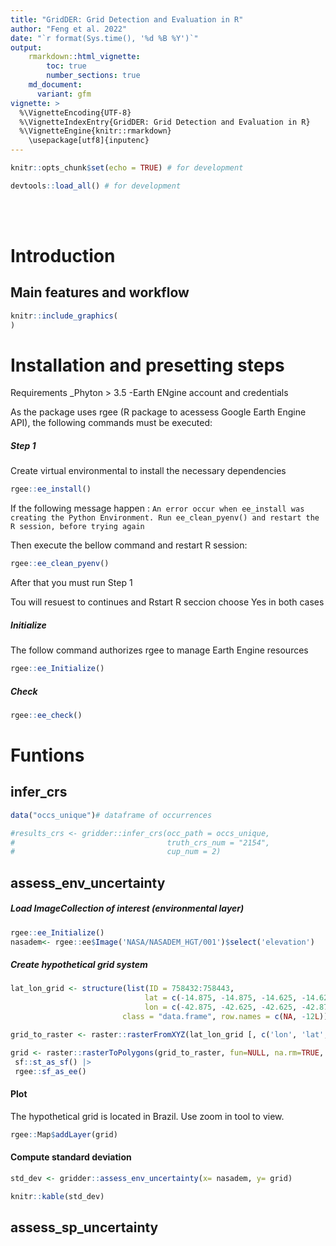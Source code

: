 ```yaml
---
title: "GridDER: Grid Detection and Evaluation in R"
author: "Feng et al. 2022"
date: "`r format(Sys.time(), '%d %B %Y')`"
output:
    rmarkdown::html_vignette:
        toc: true
        number_sections: true
    md_document:
      variant: gfm
vignette: >
  %\VignetteEncoding{UTF-8}
  %\VignetteIndexEntry{GridDER: Grid Detection and Evaluation in R}
  %\VignetteEngine{knitr::rmarkdown}
    \usepackage[utf8]{inputenc}
---
```



```r
knitr::opts_chunk$set(echo = TRUE) # for development
```

```r
devtools::load_all() # for development
```


<br/><br/>

# Introduction

## Main features and workflow

```r
knitr::include_graphics(
)
```


# Installation and presetting steps

Requirements 
_Phyton > 3.5 
-Earth ENgine account and credentials

As the package uses rgee (R package to acessess Google Earth Engine API), the following commands must be executed:

##### Step 1 

Create virtual environmental to install the necessary dependencies

```r
rgee::ee_install()
```

If the following message happen :
`An error occur when ee_install was creating the Python Environment. Run ee_clean_pyenv() and restart the R session, before trying again`

Then execute the bellow command and restart R session:

```r
rgee::ee_clean_pyenv()
```

After that you must run Step 1

Tou will resuest to continues and Rstart R seccion choose Yes in both cases 


##### Initialize

The follow command authorizes rgee to manage Earth Engine resources

```r
rgee::ee_Initialize()
```
##### Check

```r
rgee::ee_check()
```

# Funtions

## infer_crs

```r
data("occs_unique")# dataframe of occurrences

#results_crs <- gridder::infer_crs(occ_path = occs_unique,
#                                  truth_crs_num = "2154", 
#                                  cup_num = 2)
```

## assess_env_uncertainty 

##### Load ImageCollection of interest (environmental layer)

```r

rgee::ee_Initialize()
nasadem<- rgee::ee$Image('NASA/NASADEM_HGT/001')$select('elevation')
```

##### Create hypothetical grid system

```r
lat_lon_grid <- structure(list(ID = 758432:758443,
                              lat = c(-14.875, -14.875, -14.625, -14.625, -14.875, -14.875, -14.625, -14.625, -14.375, -14.375, -14.125, -14.125),
                              lon = c(-42.875, -42.625, -42.625, -42.875, -42.375, -42.125, -42.125, -42.375, -42.375, -42.125, -42.125, -42.375)),
                         class = "data.frame", row.names = c(NA, -12L))

grid_to_raster <- raster::rasterFromXYZ(lat_lon_grid [, c('lon', 'lat', 'ID')], crs = '+proj=longlat +datum=WGS84 +no_defs')

grid <- raster::rasterToPolygons(grid_to_raster, fun=NULL, na.rm=TRUE, dissolve=FALSE) |>
 sf::st_as_sf() |>
 rgee::sf_as_ee()

```

#### Plot 
The hypothetical grid is located in Brazil. Use zoom in tool to view. 

```r
rgee::Map$addLayer(grid)
```

#### Compute standard deviation
```r
std_dev <- gridder::assess_env_uncertainty(x= nasadem, y= grid)

knitr::kable(std_dev)
```
 

## assess_sp_uncertainty
